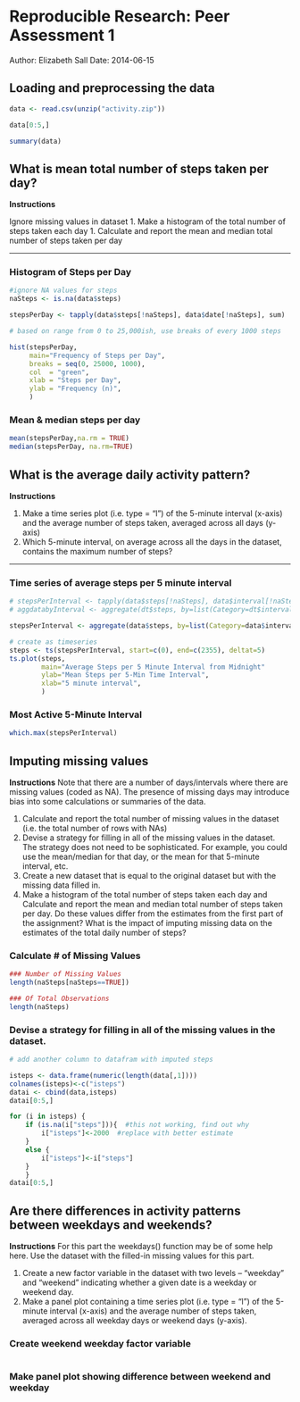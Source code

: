 # Reproducible Research: Peer Assessment 1
Author: Elizabeth Sall
Date: 2014-06-15

## Loading and preprocessing the data
```r

data <- read.csv(unzip("activity.zip"))

data[0:5,]

summary(data)

```

## What is mean total number of steps taken per day?

**Instructions** 

 Ignore missing values in dataset
 1. Make a histogram of the total number of steps taken each day
 1. Calculate and report the mean and median total number of steps taken per day
 
---

### Histogram of Steps per Day
```r

#ignore NA values for steps
naSteps <- is.na(data$steps)

stepsPerDay <- tapply(data$steps[!naSteps], data$date[!naSteps], sum)

# based on range from 0 to 25,000ish, use breaks of every 1000 steps 

hist(stepsPerDay, 
     main="Frequency of Steps per Day",
     breaks = seq(0, 25000, 1000),
     col  = "green",
     xlab = "Steps per Day",
     ylab = "Frequency (n)",
     )
```
### Mean & median steps per day
```r
mean(stepsPerDay,na.rm = TRUE)
median(stepsPerDay, na.rm=TRUE)
```
## What is the average daily activity pattern?

**Instructions**

 1. Make a time series plot (i.e. type = "l") of the 5-minute interval (x-axis) and the average number of steps taken, averaged across all days (y-axis)
 1. Which 5-minute interval, on average across all the days in the dataset, contains the maximum number of steps?
 
 ---

### Time series of average steps per 5 minute interval
```r
# stepsPerInterval <- tapply(data$steps[!naSteps], data$interval[!naSteps], mean)
# aggdatabyInterval <- aggregate(dt$steps, by=list(Category=dt$interval), FUN=mean, na.rm=TRUE)

stepsPerInterval <- aggregate(data$steps, by=list(Category=data$interval) FUN=mean, na.rm=TRUE)

# create as timeseries 
steps <- ts(stepsPerInterval, start=c(0), end=c(2355), deltat=5)
ts.plot(steps, 
        main="Average Steps per 5 Minute Interval from Midnight"
        ylab="Mean Steps per 5-Min Time Interval", 
        xlab="5 minute interval",
        )

```
### Most Active 5-Minute Interval
```r
which.max(stepsPerInterval)
```

## Imputing missing values

**Instructions**
Note that there are a number of days/intervals where there are missing values (coded as NA). The presence of missing days may introduce bias into some calculations or summaries of the data.

 1. Calculate and report the total number of missing values in the dataset (i.e. the total number of rows with NAs)
 1. Devise a strategy for filling in all of the missing values in the dataset. The strategy does not need to be sophisticated. For example, you could use the mean/median for that day, or the mean for that 5-minute interval, etc.
 1. Create a new dataset that is equal to the original dataset but with the missing data filled in.
 1. Make a histogram of the total number of steps taken each day and Calculate and report the mean and median total number of steps taken per day. Do these values differ from the estimates from the first part of the assignment? What is the impact of imputing missing data on the estimates of the total daily number of steps?

### Calculate # of Missing Values
```r
### Number of Missing Values
length(naSteps[naSteps==TRUE])

### Of Total Observations
length(naSteps)
```

### Devise a strategy for filling in all of the missing values in the dataset. 
```r

# add another column to datafram with imputed steps

isteps <- data.frame(numeric(length(data[,1])))
colnames(isteps)<-c("isteps")
datai <- cbind(data,isteps)
datai[0:5,]

for (i in isteps) {
    if (is.na(i["steps"])){  #this not working, find out why
        i["isteps"]<-2000  #replace with better estimate
    }
    else {
        i["isteps"]<-i["steps"]
    }
    }
datai[0:5,]
```

## Are there differences in activity patterns between weekdays and weekends?

**Instructions**
For this part the weekdays() function may be of some help here. Use the dataset with the filled-in missing values for this part.

 1. Create a new factor variable in the dataset with two levels – “weekday” and “weekend” indicating whether a given date is a weekday or weekend day.
 1. Make a panel plot containing a time series plot (i.e. type = "l") of the 5-minute interval (x-axis) and the average number of steps taken, averaged across all weekday days or weekend days (y-axis). 

### Create weekend weekday factor variable

```r

```

### Make panel plot showing difference between weekend and weekday

```r

```